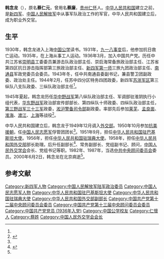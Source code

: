 '''韩念龙'''（{{bd|1910年||2000年|6月2日|catIdx=}}），原名'''蔡仁元'''，曾用名'''蔡廉'''，[[贵州|贵州]][[仁怀县|仁怀]]人。[[中华人民共和国|中华人民共和国]]建立之前，是[[新四军|新四军]]、[[中国人民解放军|中国人民解放军]]中从事军队政治工作的军官，中华人民共和国建立后，成为职业外交官。

== 生平 ==
1930年，韩念龙进入上海[[中国公学|中国公学]]读书。1931年，[[九一八事变|九一八事变]]后，他参加抗日救亡运动。1935年，在上海从事工人运动。1936年3月，加入中国共产党。历任中共江苏省[[崇明县|崇明县]]工委委员兼游击队政治部主任、崇启海常备旅政治部主任、江苏省第四区抗日游击指挥部第三旅政治部主任、[[新四军第一师|新四军第一师]]三旅九团政治部主任、[[南通县|南通县]]军政党委员会委员。1943年冬，任中共南通县委副书记，兼县警卫团副政委、政治处主任。1944年2月，任苏中四分区特务四团政委，新四军[[苏浙军区|苏浙军区]]第三纵队八支队政委、三纵队政治部主任<ref name="a1"/>。

1945年夏起，韩念龙历任[[华中野战军|华中野战军]]第八纵队政治部主任、军调部驻淮阴执行小组代表，[[华东野战军|华东野战军]]政治部宣传部部长、第四纵队十师政委、四纵队政治部主任，[[第三野战军|第三野战军]][[中国人民解放军第33军|三十三军]]政委，[[淞沪警备司令部|淞沪警备司令部]]副政委。率部先后参加[[莱芜战役|莱芜]]、[[孟良崮战役|孟良崮]]、[[淮海战役|淮海]]、[[渡江战役|渡江]]、[[上海戰役|上海]]等战役<ref name="a1">{{Cite web |url=http://sz.tz.gov.cn/tzsz/main.html |title=第三十三篇人物》第一章人物传略 |accessdate=2018-06-16 |author= |date= |work= |publisher=南通市通话区史志网，来源：《通州市志》（1993-2009） |language=Zh-hans |archive-url=https://web.archive.org/web/20180615191107/http://sz.tz.gov.cn/tzsz/main.html |archive-date=2018-06-15 |dead-url=yes }}</ref>。

中华人民共和国建立后，韩念龙于1949年12月调入[[中华人民共和国外交部|外交部]]。1950年10月参加[[抗美援朝|抗美援朝]]，任[[中国人民志愿军|中国人民志愿军]]俘管团团长<ref name="a1"/>。1951年9月，担任[[中国驻巴基斯坦大使列表|中华人民共和国驻巴基斯坦大使]]。1956年，担任[[中国驻瑞典大使列表|中华人民共和国驻瑞典大使]]。1958年，担任[[中华人民共和国外交部|中华人民共和国外交部]]部长助理。后升任副部长<ref>{{cite web|title=韩念龙|url=http://world.people.com.cn/GB/8212/157550/157954/9475503.html|publisher=人民网|accessdate=2012-02-12|archive-date=2016-03-04|archive-url=https://web.archive.org/web/20160304080624/http://world.people.com.cn/GB/8212/157550/157954/9475503.html|dead-url=no}}</ref>、常务副部长、党组副书记、顾问，[[中国人民外交学会|中国人民外交学会]]会长、党组书记等职。1982年、1987年，当选[[中共中央顾问委员会|中共中央顾问委员会]]委员。2000年6月2日，韩念龙在北京病逝<ref name="a1"/>。

==参考文献==
{{reflist}}

{{start box}}
{{s-dip}}
{{succession box|首任|[[耿飚|耿飚]]|[[中国驻巴基斯坦大使列表|中华人民共和国驻巴基斯坦大使]]|1951年9月-1956年2月}}
{{succession box|[[耿飚|耿飚]]|[[董越千|董越千]]|[[中国驻瑞典大使列表|中华人民共和国驻瑞典大使]]|1956年5月-1958年10月}}
{{end box}}

{{DEFAULTSORT:H}}
[[Category:新四军人物|Category:新四军人物]]
[[Category:中国人民解放军陆军政治委员|Category:中国人民解放军陆军政治委员]]
[[Category:中国人民志愿军人物|Category:中国人民志愿军人物]]
[[Category:中华人民共和国驻巴基斯坦大使|Category:中华人民共和国驻巴基斯坦大使]]
[[Category:中华人民共和国驻瑞典大使|Category:中华人民共和国驻瑞典大使]]
[[Category:中华人民共和国外交部副部长|Category:中华人民共和国外交部副部长]]
[[Category:中国共产党第十二届中央顾问委员会委员|Category:中国共产党第十二届中央顾问委员会委员]]
[[Category:中国共产党第十三届中央顾问委员会委员|Category:中国共产党第十三届中央顾问委员会委员]]
[[Category:中国共产党党员_(1936年入党)|Category:中国共产党党员 (1936年入党)]]
[[Category:中国公学校友|Category:中国公学校友]]
[[Category:仁懷人|Category:仁懷人]]
[[Category:蔡姓|Category:蔡姓]]
[[Category:中国人民外交学会会长|Category:中国人民外交学会会长]]
